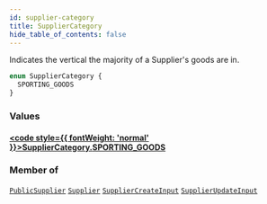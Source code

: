 ```yaml
---
id: supplier-category
title: SupplierCategory
hide_table_of_contents: false
---
```








Indicates the vertical the majority of a Supplier's goods are in.

```graphql
enum SupplierCategory {
  SPORTING_GOODS
}
```


### Values

#### [<code style={{ fontWeight: 'normal' }}>SupplierCategory.<b>SPORTING_GOODS</b></code>](#) 
> 
> 



### Member of

[`PublicSupplier`](/supply/api/graphql-admin/reference/objects/public-supplier)  <Badge class="secondary" text="object"/><Bullet />[`Supplier`](/supply/api/graphql-admin/reference/objects/supplier)  <Badge class="secondary" text="object"/><Bullet />[`SupplierCreateInput`](/supply/api/graphql-admin/reference/inputs/supplier-create-input)  <Badge class="secondary" text="input"/><Bullet />[`SupplierUpdateInput`](/supply/api/graphql-admin/reference/inputs/supplier-update-input)  <Badge class="secondary" text="input"/>



